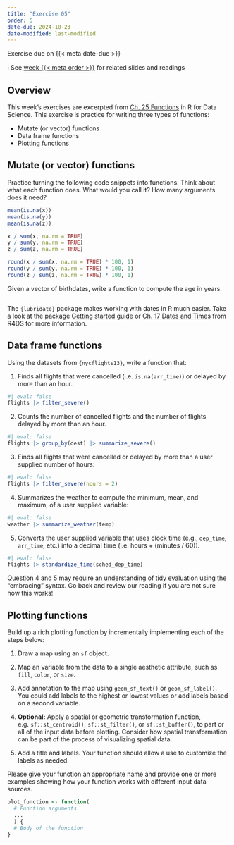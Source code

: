 ```yaml
---
title: "Exercise 05"
order: 5
date-due: 2024-10-23
date-modified: last-modified
---
```


::: {.callout-important appearance="minimal"}
Exercise due on {{< meta date-due >}}
:::

ℹ️ See [week {{< meta order >}}](https://bldgspatialdata.github.io/website/weeks/week_0{{< meta order >}}.html) for related slides and readings

## Overview

This week's exercises are excerpted from [Ch. 25 Functions](https://r4ds.hadley.nz/functions.html) in R for Data Science. This exercise is practice for writing three types of functions:

-   Mutate (or vector) functions
-   Data frame functions
-   Plotting functions

## Mutate (or vector) functions

Practice turning the following code snippets into functions. Think about what each function does. What would you call it? How many arguments does it need?

```r
mean(is.na(x))
mean(is.na(y))
mean(is.na(z))

x / sum(x, na.rm = TRUE)
y / sum(y, na.rm = TRUE)
z / sum(z, na.rm = TRUE)

round(x / sum(x, na.rm = TRUE) * 100, 1)
round(y / sum(y, na.rm = TRUE) * 100, 1)
round(z / sum(z, na.rm = TRUE) * 100, 1)
```

Given a vector of birthdates, write a function to compute the age in years.

```r

```

::: callout-tip
The `{lubridate}` package makes working with dates in R much easier. Take a look at the package [Getting started guide](https://lubridate.tidyverse.org/articles/lubridate.html) or [Ch. 17 Dates and Times](https://r4ds.hadley.nz/datetimes) from R4DS for more information.
:::

## Data frame functions

Using the datasets from `{nycflights13}`, write a function that:

1.  Finds all flights that were cancelled (i.e. `is.na(arr_time)`) or delayed by more than an hour.

```r
#| eval: false
flights |> filter_severe()
```

2.  Counts the number of cancelled flights and the number of flights delayed by more than an hour.

```r
#| eval: false
flights |> group_by(dest) |> summarize_severe()
```

3.  Finds all flights that were cancelled or delayed by more than a user supplied number of hours:

```r
#| eval: false
flights |> filter_severe(hours = 2)
```

4.  Summarizes the weather to compute the minimum, mean, and maximum, of a user supplied variable:

```r
#| eval: false
weather |> summarize_weather(temp)
```

5.  Converts the user supplied variable that uses clock time (e.g., `dep_time`, `arr_time`, etc.) into a decimal time (i.e. hours + (minutes / 60)).

```r
#| eval: false
flights |> standardize_time(sched_dep_time)
```

::: callout-tip
Question 4 and 5 may require an understanding of [tidy evaluation](https://r4ds.hadley.nz/functions#indirection-and-tidy-evaluation) using the "embracing" syntax. Go back and review our reading if you are not sure how this works!
:::

## Plotting functions

Build up a rich plotting function by incrementally implementing each of the steps below:

1. Draw a map using an `sf` object.

2. Map an variable from the data to a single aesthetic attribute, such as `fill`, `color`, or `size`.

3. Add annotation to the map using `geom_sf_text()` or `geom_sf_label()`. You could add labels to the highest or lowest values or add labels based on a second variable.

4. **Optional:** Apply a spatial or geometric transformation function, e.g. `sf::st_centroid()`, `sf::st_filter()`, or `sf::st_buffer()`, to part or all of the input data before plotting. Consider how spatial transformation can be part of the process of visualizing spatial data.

5. Add a title and labels. Your function should allow a use to customize the labels as needed.

Please give your function an appropriate name and provide one or more examples showing how your function works with different input data sources.

```r
plot_function <- function(
  # Function arguments
  ...
  ) {
  # Body of the function
}
```

